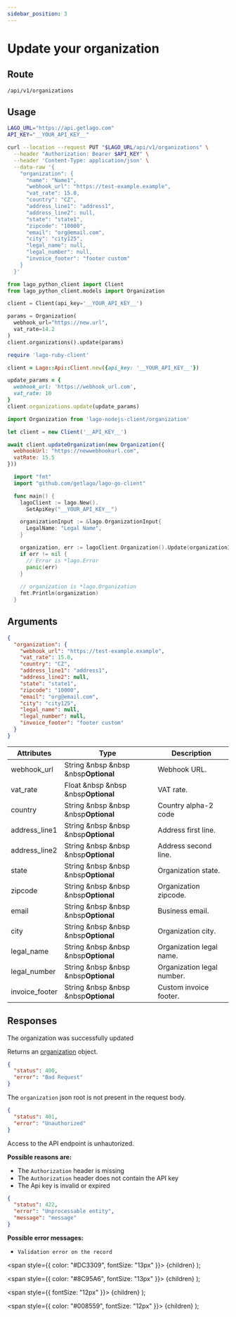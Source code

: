 ```yaml
---
sidebar_position: 3
---
```



# Update your organization

## Route

```curl title="PUT"
/api/v1/organizations
```

## Usage

<Tabs groupId="prog-language">
  <TabItem value="curl" label="Curl" default>

  ```bash
  LAGO_URL="https://api.getlago.com"
  API_KEY="__YOUR_API_KEY__"

  curl --location --request PUT "$LAGO_URL/api/v1/organizations" \
    --header "Authorization: Bearer $API_KEY" \
    --header 'Content-Type: application/json' \
    --data-raw '{
      "organization": {
        "name": "Name1",
        "webhook_url": "https://test-example.example",
        "vat_rate": 15.0,
        "country": "CZ",
        "address_line1": "address1",
        "address_line2": null,
        "state": "state1",
        "zipcode": "10000",
        "email": "org@email.com",
        "city": "city125",
        "legal_name": null,
        "legal_number": null,
        "invoice_footer": "footer custom"
      }
    }'
  ```
  </TabItem>

  <TabItem value="python" label="Python">

  ```python
  from lago_python_client import Client
  from lago_python_client.models import Organization

  client = Client(api_key='__YOUR_API_KEY__')

  params = Organization(
    webhook_url="https://new.url",
    vat_rate=14.2
  )
  client.organizations().update(params)
  ```
  </TabItem>

  <TabItem value="ruby" label="Ruby">

  ```ruby
  require 'lago-ruby-client'

  client = Lago::Api::Client.new({api_key: '__YOUR_API_KEY__'})

  update_params = {
    webhook_url: 'https://webhook_url.com',
    vat_rate: 10
  }
  client.organizations.update(update_params)
  ```
  </TabItem>

  <TabItem value="javascript" label="Node.js">

  ```javascript
  import Organization from 'lago-nodejs-client/organization'

  let client = new Client('__API_KEY__')

  await client.updateOrganization(new Organization({
    webhookUrl: "https://newwebhookurl.com",
    vatRate: 15.5
  }))
  ```
  </TabItem>

  <TabItem value="go" label="Go">

  ```go
    import "fmt"
    import "github.com/getlago/lago-go-client"

    func main() {
      lagoClient := lago.New().
        SetApiKey("__YOUR_API_KEY__")

      organizationInput := &lago.OrganizationInput{
        LegalName: "Legal Name",
      }

      organization, err := lagoClient.Organization().Update(organizationInput)
      if err != nil {
        // Error is *lago.Error
        panic(err)
      }
        
      // organization is *lago.Organization
      fmt.Println(organization)
    }
  ```

  </TabItem>
</Tabs>

## Arguments

```json
{
  "organization": {
    "webhook_url": "https://test-example.example",
    "vat_rate": 15.0,
    "country": "CZ",
    "address_line1": "address1",
    "address_line2": null,
    "state": "state1",
    "zipcode": "10000",
    "email": "org@email.com",
    "city": "city125",
    "legal_name": null,
    "legal_number": null,
    "invoice_footer": "footer custom"
  }
}
```

| Attributes | Type | Description |
|--|--|--|
| webhook_url | String &nbsp &nbsp &nbsp<Optional>**Optional**</Optional> | Webhook URL. |
| vat_rate | Float &nbsp &nbsp &nbsp<Optional>**Optional**</Optional> | VAT rate. |
| country | String &nbsp &nbsp &nbsp<Optional>**Optional**</Optional> | Country alpha-2 code |
| address_line1 | String &nbsp &nbsp &nbsp<Optional>**Optional**</Optional> | Address first line. |
| address_line2 | String &nbsp &nbsp &nbsp<Optional>**Optional**</Optional> | Address second line. |
| state | String &nbsp &nbsp &nbsp<Optional>**Optional**</Optional> | Organization state. |
| zipcode | String &nbsp &nbsp &nbsp<Optional>**Optional**</Optional> | Organization zipcode. |
| email | String &nbsp &nbsp &nbsp<Optional>**Optional**</Optional> | Business email. |
| city | String &nbsp &nbsp &nbsp<Optional>**Optional**</Optional> | Organization city. |
| legal_name | String &nbsp &nbsp &nbsp<Optional>**Optional**</Optional> | Organization legal name. |
| legal_number | String &nbsp &nbsp &nbsp<Optional>**Optional**</Optional> | Organization legal number. |
| invoice_footer | String &nbsp &nbsp &nbsp<Optional>**Optional**</Optional> | Custom invoice footer. |
## Responses

<Tabs>
  <TabItem value="200" label="HTTP 200" default>
  The organization was successfully updated

  Returns an [organization](./organization-object) object.
  </TabItem>

  <TabItem value="400" label="HTTP 400">

  ```json
  {
    "status": 400,
    "error": "Bad Request"
  }
  ```

  The `organization` json root is not present in the request body.
  </TabItem>

  <TabItem value="401" label="HTTP 401">

  ```json
  {
    "status": 401,
    "error": "Unauthorized"
  }
  ```

  Access to the API endpoint is unhautorized.

  **Possible reasons are:**
  * The `Authorization` header is missing
  * The `Authorization` header does not contain the API key
  * The Api key is invalid or expired


  </TabItem>


  <TabItem value="422" label="HTTP 422">

  ```json
  {
    "status": 422,
    "error": "Unprocessable entity",
    "message": "message"
  }
  ```

  **Possible error messages:**
  * `Validation error on the record`


  </TabItem>
</Tabs>



  <span
    style={{
      color: "#DC3309",
      fontSize: "13px"
    }}>
    {children}
  </span>
);

  <span
    style={{
      color: "#8C95A6",
      fontSize: "13px"
    }}>
    {children}
  </span>
);

  <span
    style={{
      fontSize: "12px"
    }}>
    {children}
  </span>
);

  <span
    style={{
      color: "#008559",
      fontSize: "12px"
    }}>
    {children}
  </span>
);
